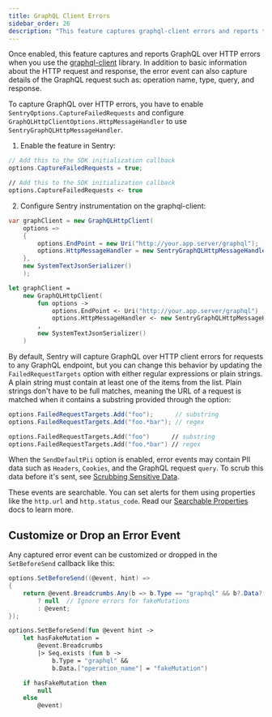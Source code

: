 ```yaml
---
title: GraphQL Client Errors
sidebar_order: 26
description: "This feature captures graphql-client errors and reports them to Sentry"
---
```


Once enabled, this feature captures and reports GraphQL over HTTP errors when you use the [graphql-client](https://github.com/graphql-dotnet/graphql-client) library. In addition to basic information about the HTTP request and response, the error event can also capture details of the GraphQL request such as: operation name, type, query, and response.

To capture GraphQL over HTTP errors, you have to enable `SentryOptions.CaptureFailedRequests` and configure `GraphQLHttpClientOptions.HttpMessageHandler` to use `SentryGraphQLHttpMessageHandler`.

1. Enable the feature in Sentry:

```csharp
// Add this to the SDK initialization callback
options.CaptureFailedRequests = true;
```

```fsharp
// Add this to the SDK initialization callback
options.CaptureFailedRequests <- true
```

2. Configure Sentry instrumentation on the graphql-client:

```csharp
var graphClient = new GraphQLHttpClient(
    options =>
    {
        options.EndPoint = new Uri("http://your.app.server/graphql");
        options.HttpMessageHandler = new SentryGraphQLHttpMessageHandler(); // <-- Configure GraphQL use Sentry Message Handler
    },
    new SystemTextJsonSerializer()
    );
```

```fsharp
let graphClient =
    new GraphQLHttpClient(
        fun options ->
            options.EndPoint <- Uri("http://your.app.server/graphql")
            options.HttpMessageHandler <- new SentryGraphQLHttpMessageHandler() // <-- Configure GraphQL use Sentry Message Handler
        ,
        new SystemTextJsonSerializer()
    )
```

By default, Sentry will capture GraphQL over HTTP client errors for requests to any GraphQL endpoint, but you can change this behavior by updating the `FailedRequestTargets` option with either regular expressions or plain strings. A plain string must contain at least one of the items from the list. Plain strings don't have to be full matches, meaning the URL of a request is matched when it contains a substring provided through the option:

```csharp
options.FailedRequestTargets.Add("foo");      // substring
options.FailedRequestTargets.Add("foo.*bar"); // regex
```

```fsharp
options.FailedRequestTargets.Add("foo")      // substring
options.FailedRequestTargets.Add("foo.*bar") // regex
```

When the `SendDefaultPii` option is enabled, error events may contain PII data such as `Headers`, `Cookies`, and the GraphQL request `query`. To scrub this data before it's sent, see [Scrubbing Sensitive Data](/platforms/dotnet/data-management/sensitive-data/).

These events are searchable. You can set alerts for them using properties like the `http.url` and `http.status_code`. Read our [Searchable Properties](/product/sentry-basics/search/searchable-properties/) docs to learn more.

## Customize or Drop an Error Event

Any captured error event can be customized or dropped in the `SetBeforeSend` callback like this:

```csharp
options.SetBeforeSend((@event, hint) =>
{
    return @event.Breadcrumbs.Any(b => b.Type == "graphql" && b?.Data?["operation_name"] == "fakeMutation")
        ? null  // Ignore errors for fakeMutations
        : @event;
});
```

```fsharp
options.SetBeforeSend(fun @event hint ->
    let hasFakeMutation =
        @event.Breadcrumbs
        |> Seq.exists (fun b ->
            b.Type = "graphql" &&
            b.Data.["operation_name"] = "fakeMutation")

    if hasFakeMutation then
        null
    else
        @event)
```
